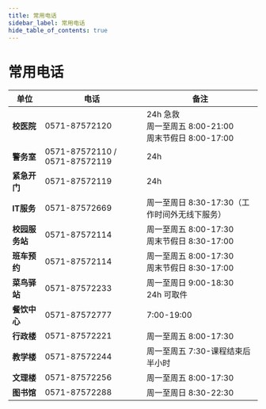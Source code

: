 ---
title: 常用电话
sidebar_label: 常用电话
hide_table_of_contents: true
---

# 常用电话

| 单位               | 电话                           | 备注                                      |
|------------------|----------------------------|-----------------------------------------|
| **校医院**       | 0571-87572120              | 24h 急救<br />周一至周五 8:00-21:00<br />周末节假日 8:00-17:00 |
| **警务室**       | 0571-87572110 / 0571-87572119 | 24h                                      |
| **紧急开门**     | 0571-87572119              | 24h                                      |
| **IT服务**       | 0571-87572669              | 周一至周日 8:30-17:30（工作时间外无线下服务） |
| **校园服务站**   | 0571-87572114              | 周一至周五 8:00-17:30<br />周末节假日 8:30-17:00 |
| **班车预约**     | 0571-87572114              | 周一至周五 8:00-17:30<br />周末节假日 8:30-17:00       |
| **菜鸟驿站**     | 0571-87572233              | 周一至周日 9:00-18:30<br />24h 可取件                    |
| **餐饮中心**     | 0571-87572777              | 7:00-19:00                     |
| **行政楼**       | 0571-87572221              | 周一至周五 8:00-17:30                      |
| **教学楼**       | 0571-87572244              | 周一至周五 7:30-课程结束后半小时              |
| **文理楼**       | 0571-87572256              | 周一至周五 8:00-17:30                      |
| **图书馆**       | 0571-87572288              | 周一至周日 8:30-22:30                     |

